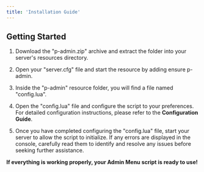 ```yaml
---
title: 'Installation Guide'
---
```


## Getting Started

1. Download the "p-admin.zip" archive and extract the folder into your server's resources directory.

2. Open your "server.cfg" file and start the resource by adding ensure p-admin.

3. Inside the "p-admin" resource folder, you will find a file named "config.lua".

4. Open the "config.lua" file and configure the script to your preferences. For detailed configuration instructions, please refer to the **Configuration Guide**.

5. Once you have completed configuring the "config.lua" file, start your server to allow the script to initialize. If any errors are displayed in the console, carefully read them to identify and resolve any issues before seeking further assistance.

**If everything is working properly, your Admin Menu script is ready to use!**
